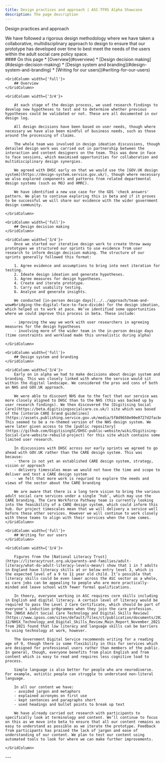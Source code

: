 ```yaml
---
title: Design practices and approach | ASC-TFRS Alpha Showcase
description: The page description
---
```


<Heading caption='Design' tag='h1'>Design practices and approach</Heading>

<GridRow>
    <GridColumn width={'2/3'}>
        <LeadParagraph>We have followed a rigorous design methodology where we have taken a collaborative, multidisciplinary approach to design to ensure that our prototype has developed over time to best meet the needs of the users within the adult social care policy space.</LeadParagraph>
    </GridColumn>
    <GridColumn width={'1/3'}>
        <nav className="in-page-nav">
            #### On this page
            * [Overview](#overview)
            * [Design decision making](#design-decision-making)
            * [Design system and branding](#design-system-and-branding)
            * [Writing for our users](#writing-for-our-users)
        </nav>
    </GridColumn>
</GridRow>

<GridRow>

    <GridColumn width={'full'}>
        ## Overview
    </GridColumn>

    <GridColumn width={'3/4'}>

        At each stage of the design process, we used research findings to develop new hypotheses to test and to determine whether previous hypotheses could be validated or not. These are all documented in our design log.

        All design decisions have been based on user needs, though where necessary we have also been mindful of business needs, such as those around the processing of claims.

        The whole team was involved in design ideation discussions, though detailed design work was carried out in partnership between the interaction and content designers on the team. This was done in face to face sessions, which maximised opportunities for collaboration and multidisciplinary design synergies.

        We agreed with DHSC early on that we would use the [GOV.UK design system](https://design-system.service.gov.uk/), though where necessary we also explored components and patterns from related departmental design systems (such as MOJ and HMRC).

        We have identified a new use case for the GDS 'check answers' pattern. We plan to continue exploring this in beta and if it proves to be successful we will share our evidence with the wider government design community.

    </GridColumn>

</GridRow>

<GridRow>

    <GridColumn width={'full'}>
        ## Design decision making
    </GridColumn>

    <GridColumn width={'3/4'}>
        Once we started our iterative design work to create throw away prototypes we structured our sprints to use evidence from user research to inform design decision making. The structure of our sprints generally followed this format:

        1. Agree evidence and assumptions to bring into next iteration for testing.
        2. Ideate design ideation and generate hypotheses.
        3. Agree measures for design hypotheses.
        4. Create and iterate prototype.
        5. Carry out usability testing.
        6. Analyse and generate insights.

        We conducted [in-person design days](../../approach/team-and-wow#bridging-the-digital-face-to-face-divide) for the design ideation, which helped us to work at pace. We’ve identified some opportunities where we could improve this process in beta. These include:

        - improving the way we work with user researchers in agreeing measures for the design hypotheses
        - involving more of the wider team in the in-person design days (time constraints and workload made this unrealistic during alpha)

    </GridColumn>

</GridRow>

<GridRow>

    <GridColumn width={'full'}>
        ## Design system and branding
    </GridColumn>

    <GridColumn width={'3/4'}>
        Early on in alpha we had to make decisions about design system and branding. This was closely linked with where the service would sit within the digital landscape. We considered the pros and cons of both an NHS and GOV.UK approach.

        We were able to discount NHS due to the fact that our service was more closely aligned to DHSC than to the NHS (this was backed up by user research findings). We then discovered the [Digitising Social Care](https://beta.digitisingsocialcare.co.uk/) site which was based of the [interim CARE brand guidelines](https://assets.publishing.service.gov.uk/media/5f8d9650e90e0727d2facbe2/6.6573_DHSC_CARE_Brand_guidelines_Web.pdf). This seemed to be a re-themed version of the NHS design system. We were later given access to the [public repository](https://github.com/DigitisingSC/DHSC-public-website/wiki/Digitising-Social-Care-website-rebuild-project) for this site which contains some limited user research.  

        In discussions with DHSC across our early sprints we agreed to go ahead with GOV.UK rather than the CARE design system. This was because:
        - there is not yet an established CARE design system, strategy, vision or approach
        - delivery timescales mean we would not have the time and scope to deliver and test a CARE design system
        - we felt that more work is requried to explore the needs and views of the sector about the CARE branding

        We are aware that there is a long term vision to bring the various adult social care services under a single ‘hub’, which may use the CARE branding. The Care Workforce Pathway team is currently looking into the feasibility of a CARE design system, which could inform this hub. Our project timescales mean that we will delivery a service well before these other services. However we will continue to work closely with these teams to align with their services when the time comes.
    </GridColumn>

</GridRow>

<GridRow>


    <GridColumn width={'full'}>
        ## Writing for our users
    </GridColumn>

    <GridColumn width={'3/4'}>

        Figures from the [National Literacy Trust](https://literacytrust.org.uk/parents-and-families/adult-literacy/what-do-adult-literacy-levels-mean/) show that 1 in 7 adults in England have literacy skills at or below entry level 3, which is the expected level of a 9 to 11 year old child. It’s possible that literacy skills could be even lower across the ASC sector as a whole, as care jobs can be appealing to people who are more practically-minded and leave school with fewer formal qualifications.

        In theory, everyone working in ASC requires core skills including in English and digital literacy. A certain level of literacy would be required to pass the Level 2 Care Certificate, which should be part of everyone’s induction pr0grammes when they join the care profession. The [NHSX Adult Social Care Technology and Digital Skills Review](https://www.ipsos.com/sites/default/files/ct/publication/documents/2021-12/NHSX_Technology_and_Digital_Skills_Review_Main_Report_November_2021.pdf) from 2021 found that low literacy and language skills can be barriers to using technology at work, however.

        The Government Digital Service recommends writing for a reading age of 9, though there is some flexibility in this for services which are designed for professional users rather than members of the public. In general, though, everyone benefits from plain English and from content which is easy to read and requires less cognitive load to process.

        Simple language is also better for people who are neurodiverse. For example, autistic people can struggle to understand non-literal language.

        In all our content we have:
        - avoided jargon and metaphors
        - explained acronyms on first use
        - kept sentences and paragraphs short
        - used headings and bullet points to break up text

        We have already carried out research with participants to specifically look at terminology and content. We’ll continue to focus on this as we move into beta to ensure that all our content remains as easy to understand as possible as we iterate the prototype. Feedback from participants has praised the lack of jargon and ease of understanding of our content. We plan to test our content using automated tools to look for where we can make further improvements.

    </GridColumn>

</GridRow>

<GridRow>
    <GridColumn width={'full'}>
        ---
    </GridColumn>
</GridRow>
<GridRow>
    <GridColumn width={'1/2'}>
        <LinkBlock style="prev" url="/user-research/users" title="Understanding our users and their needs" text="Our users and their needs" />
    </GridColumn>
    <GridColumn width={'1/2'}>
        <LinkBlock style="next" url="/design/iterative-design" title="Design" text="Iterative evidence-based design" />
    </GridColumn>
</GridRow>